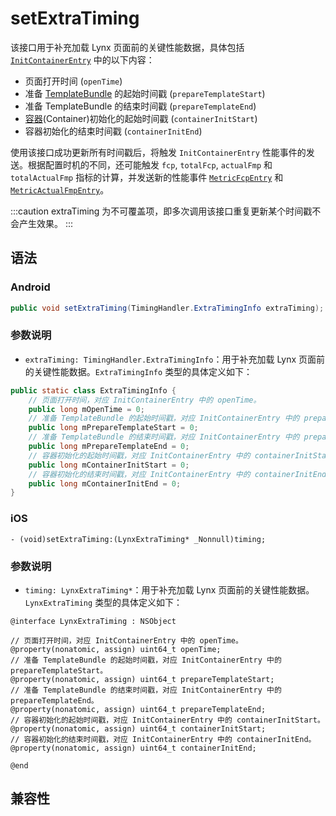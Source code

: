 # setExtraTiming

该接口用于补充加载 Lynx 页面前的关键性能数据，具体包括 [`InitContainerEntry`](/api/lynx-api/performance-api/performance-entry/init-container-entry) 中的以下内容：

- 页面打开时间 (`openTime`)
- 准备 [TemplateBundle](/api/lynx-native-api/template-bundle) 的起始时间戳 (`prepareTemplateStart`)
- 准备 TemplateBundle 的结束时间戳 (`prepareTemplateEnd`)
- [容器](/guide/spec#container)(Container)初始化的起始时间戳 (`containerInitStart`)
- 容器初始化的结束时间戳 (`containerInitEnd`)

使用该接口成功更新所有时间戳后，将触发 `InitContainerEntry` 性能事件的发送。根据配置时机的不同，还可能触发 `fcp`, `totalFcp`, `actualFmp` 和 `totalActualFmp` 指标的计算，并发送新的性能事件 [`MetricFcpEntry`](/api/lynx-api/performance-api/performance-entry/metric-fcp-entry) 和 [`MetricActualFmpEntry`](/api/lynx-api/performance-api/performance-entry/metric-actual-fmp-entry)。

:::caution
extraTiming 为不可覆盖项，即多次调用该接口重复更新某个时间戳不会产生效果。
:::

## 语法

### Android

```java
public void setExtraTiming(TimingHandler.ExtraTimingInfo extraTiming);
```

### 参数说明

- `extraTiming: TimingHandler.ExtraTimingInfo`：用于补充加载 Lynx 页面前的关键性能数据。`ExtraTimingInfo` 类型的具体定义如下：

```java
public static class ExtraTimingInfo {
    // 页面打开时间，对应 InitContainerEntry 中的 openTime。
    public long mOpenTime = 0;
    // 准备 TemplateBundle 的起始时间戳，对应 InitContainerEntry 中的 prepareTemplateStart。
    public long mPrepareTemplateStart = 0;
    // 准备 TemplateBundle 的结束时间戳，对应 InitContainerEntry 中的 prepareTemplateEnd。
    public long mPrepareTemplateEnd = 0;
    // 容器初始化的起始时间戳，对应 InitContainerEntry 中的 containerInitStart。
    public long mContainerInitStart = 0;
    // 容器初始化的结束时间戳，对应 InitContainerEntry 中的 containerInitEnd。
    public long mContainerInitEnd = 0;
}
```

### iOS

```objc
- (void)setExtraTiming:(LynxExtraTiming* _Nonnull)timing;
```

### 参数说明

- `timing: LynxExtraTiming*`：用于补充加载 Lynx 页面前的关键性能数据。`LynxExtraTiming` 类型的具体定义如下：

```objc
@interface LynxExtraTiming : NSObject

// 页面打开时间，对应 InitContainerEntry 中的 openTime。
@property(nonatomic, assign) uint64_t openTime;
// 准备 TemplateBundle 的起始时间戳，对应 InitContainerEntry 中的 prepareTemplateStart。
@property(nonatomic, assign) uint64_t prepareTemplateStart;
// 准备 TemplateBundle 的结束时间戳，对应 InitContainerEntry 中的 prepareTemplateEnd。
@property(nonatomic, assign) uint64_t prepareTemplateEnd;
// 容器初始化的起始时间戳，对应 InitContainerEntry 中的 containerInitStart。
@property(nonatomic, assign) uint64_t containerInitStart;
// 容器初始化的结束时间戳，对应 InitContainerEntry 中的 containerInitEnd。
@property(nonatomic, assign) uint64_t containerInitEnd;

@end
```

## 兼容性


<LegacyCompatTable metadata="lynx-native-api/lynx-view/set-extra-timing" />
